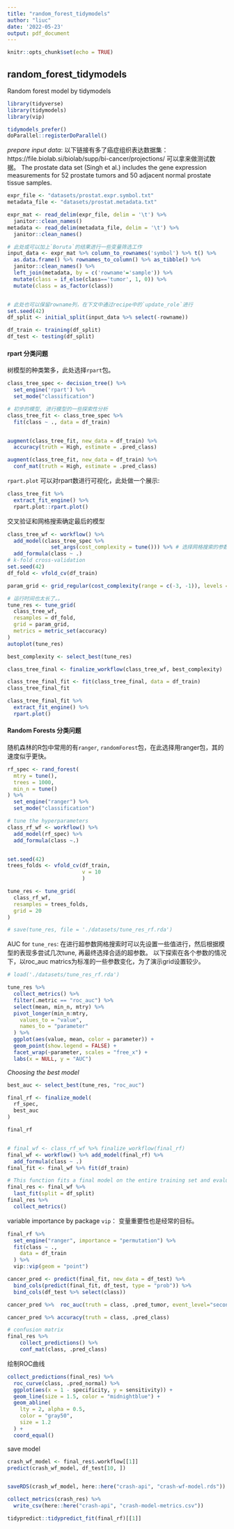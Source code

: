 ```yaml
---
title: "random_forest_tidymodels"
author: "liuc"
date: '2022-05-23'
output: pdf_document
---
```


```r
knitr::opts_chunk$set(echo = TRUE)
```

## random_forest_tidymodels

Random forest model by tidymodels

```r
library(tidyverse)
library(tidymodels)
library(vip)

tidymodels_prefer()
doParallel::registerDoParallel()
```


*prepare input data*:
以下链接有多了癌症组织表达数据集：https://file.biolab.si/biolab/supp/bi-cancer/projections/
可以拿来做测试数据。
The prostate data set (Singh et al.) includes the gene expression measurements for 52 prostate tumors and 50 adjacent normal prostate tissue samples.

```r
expr_file <- "datasets/prostat.expr.symbol.txt"
metadata_file <- "datasets/prostat.metadata.txt"

expr_mat <- read_delim(expr_file, delim = '\t') %>% 
  janitor::clean_names()
metadata <- read_delim(metadata_file, delim = '\t') %>% 
  janitor::clean_names()

# 此处或可以加上`Boruta`的结果进行一些变量筛选工作
input_data <- expr_mat %>% column_to_rownames('symbol') %>% t() %>% 
  as.data.frame() %>% rownames_to_column() %>% as_tibble() %>% 
  janitor::clean_names() %>% 
  left_join(metadata, by = c('rowname'='sample')) %>% 
  mutate(class = if_else(class=='tumor', 1, 0)) %>% 
  mutate(class = as_factor(class))


# 此处也可以保留rowname列，在下文中通过recipe中的`update_role`进行
set.seed(42)
df_split <- initial_split(input_data %>% select(-rowname))

df_train <- training(df_split)
df_test <- testing(df_split)

```


#### rpart 分类问题
树模型的种类繁多，此处选择`rpart`包。

```r
class_tree_spec <- decision_tree() %>%
  set_engine('rpart') %>% 
  set_mode("classification")

# 初步的模型, 进行模型的一些探索性分析
class_tree_fit <- class_tree_spec %>% 
  fit(class ~ ., data = df_train)


augment(class_tree_fit, new_data = df_train) %>%
  accuracy(truth = High, estimate = .pred_class)

augment(class_tree_fit, new_data = df_train) %>%
  conf_mat(truth = High, estimate = .pred_class)
```


`rpart.plot` 可以对rpart数进行可视化，此处做一个展示:
```r
class_tree_fit %>% 
  extract_fit_engine() %>% 
  rpart.plot::rpart.plot()

```


交叉验证和网格搜索确定最后的模型
```r
class_tree_wf <- workflow() %>%
  add_model(class_tree_spec %>% 
              set_args(cost_complexity = tune())) %>% # 选择网格搜索的参数
  add_formula(class ~ .)
# k-fold cross-validation
set.seed(42)
df_fold <- vfold_cv(df_train)

param_grid <- grid_regular(cost_complexity(range = c(-3, -1)), levels = 10)

# 运行时间也太长了。。
tune_res <- tune_grid(
  class_tree_wf, 
  resamples = df_fold, 
  grid = param_grid, 
  metrics = metric_set(accuracy)
)
autoplot(tune_res)

best_complexity <- select_best(tune_res)

class_tree_final <- finalize_workflow(class_tree_wf, best_complexity)

class_tree_final_fit <- fit(class_tree_final, data = df_train)
class_tree_final_fit

```



```r
class_tree_final_fit %>%
  extract_fit_engine() %>%
  rpart.plot()
```



#### Random Forests 分类问题

随机森林的R包中常用的有`ranger`, `randomForest`包，在此选择用ranger包，其的速度似乎更快。

```r
rf_spec <- rand_forest(
  mtry = tune(),
  trees = 1000,
  min_n = tune()
) %>%
  set_engine("ranger") %>%
  set_mode("classification")

# tune the hyperparameters
class_rf_wf <- workflow() %>% 
  add_model(rf_spec) %>% 
  add_formula(class ~.)


set.seed(42)
trees_folds <- vfold_cv(df_train,
                        v = 10
                        )

tune_res <- tune_grid(
  class_rf_wf,
  resamples = trees_folds,
  grid = 20
)

# save(tune_res, file = './datasets/tune_res_rf.rda')
```


AUC for `tune_res`: 
在进行超参数网格搜索时可以先设置一些值进行，然后根据模型的表现多尝试几次tune, 再最终选择合适的超参数。
以下探索在各个参数的情况下，以roc_auc matrics为标准的一些参数变化，为了演示grid设置较少。
```r
# load('./datasets/tune_res_rf.rda')

tune_res %>%
  collect_metrics() %>%
  filter(.metric == "roc_auc") %>%
  select(mean, min_n, mtry) %>%
  pivot_longer(min_n:mtry,
    values_to = "value",
    names_to = "parameter"
  ) %>%
  ggplot(aes(value, mean, color = parameter)) +
  geom_point(show.legend = FALSE) +
  facet_wrap(~parameter, scales = "free_x") +
  labs(x = NULL, y = "AUC")

```


*Choosing the best model*
```r
best_auc <- select_best(tune_res, "roc_auc")

final_rf <- finalize_model(
  rf_spec,
  best_auc
)

final_rf


# final_wf <- class_rf_wf %>% finalize_workflow(final_rf)
final_wf <- workflow() %>% add_model(final_rf) %>% 
  add_formula(class ~ .)
final_fit <- final_wf %>% fit(df_train)

# This function fits a final model on the entire training set and evaluates on the testing set
final_res <- final_wf %>%
  last_fit(split = df_split)
final_res %>% 
  collect_metrics()
```


variable importance by package `vip`：
变量重要性也是经常的目标。
```r
final_rf %>%
  set_engine("ranger", importance = "permutation") %>%
  fit(class ~ .,
    data = df_train
  ) %>%
  vip::vip(geom = "point")
```


```r
cancer_pred <- predict(final_fit, new_data = df_test) %>%
  bind_cols(predict(final_fit, df_test, type = "prob")) %>%
  bind_cols(df_test %>% select(class))

cancer_pred %>%  roc_auc(truth = class, .pred_tumor, event_level="second")

cancer_pred %>% accuracy(truth = class, .pred_class)

# confusion matrix
final_res %>%
    collect_predictions() %>%
    conf_mat(class, .pred_class)
```


绘制ROC曲线
```r
collect_predictions(final_res) %>%
  roc_curve(class, .pred_normal) %>%
  ggplot(aes(x = 1 - specificity, y = sensitivity)) +
  geom_line(size = 1.5, color = "midnightblue") +
  geom_abline(
    lty = 2, alpha = 0.5,
    color = "gray50",
    size = 1.2
  ) +
  coord_equal()
```


save model
```r
crash_wf_model <- final_res$.workflow[[1]]
predict(crash_wf_model, df_test[10, ])


saveRDS(crash_wf_model, here::here("crash-api", "crash-wf-model.rds"))

collect_metrics(crash_res) %>%
  write_csv(here::here("crash-api", "crash-model-metrics.csv"))
```


```r
tidypredict::tidypredict_fit(final_rf)[[1]]
```





